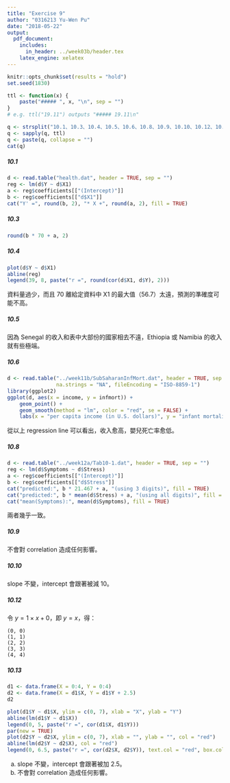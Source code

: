 ```yaml
---
title: "Exercise 9"
author: "0316213 Yu-Wen Pu"
date: "2018-05-22"
output:
  pdf_document:
    includes:
      in_header: ../week03b/header.tex
    latex_engine: xelatex
---
```


```r
knitr::opts_chunk$set(results = "hold")
set.seed(1830)
```

```r
ttl <- function(x) {
    paste("##### ", x, "\n", sep = "")
}
# e.g. ttl("19.11") outputs "##### 19.11\n"
```

```r
q <- strsplit("10.1、10.3、10.4、10.5、10.6、10.8、10.9、10.10、10.12、10.13", "、")
q <- sapply(q, ttl)
q <- paste(q, collapse = "")
cat(q)
```

##### 10.1

```r
d <- read.table("health.dat", header = TRUE, sep = "")
reg <- lm(d$Y ~ d$X1)
a <- reg$coefficients[["(Intercept)"]]
b <- reg$coefficients[["d$X1"]]
cat("Y' =", round(b, 2), "* X +", round(a, 2), fill = TRUE)
```

##### 10.3

```r
round(b * 70 + a, 2)
```

##### 10.4

```r
plot(d$Y ~ d$X1)
abline(reg)
legend(39, 8, paste("r =", round(cor(d$X1, d$Y), 2)))
```

資料量過少，而且 70 離給定資料中 X1 的最大值（56.7）太遠，預測的準確度可能不高。

##### 10.5

因為 Senegal 的收入和表中大部份的國家相去不遠，Ethiopia 或 Namibia 的收入就有些極端。

##### 10.6

```r
d <- read.table("../week11b/SubSaharanInfMort.dat", header = TRUE, sep = "",
                na.strings = "NA", fileEncoding = "ISO-8859-1")
library(ggplot2)
ggplot(d, aes(x = income, y = infmort)) +
    geom_point() +
    geom_smooth(method = "lm", color = "red", se = FALSE) +
    labs(x = "per capita income (in U.S. dollars)", y = "infant mortality")
```

從以上 regression line 可以看出，收入愈高，嬰兒死亡率愈低。

##### 10.8

```r
d <- read.table("../week12a/Tab10-1.dat", header = TRUE, sep = "")
reg <- lm(d$Symptoms ~ d$Stress)
a <- reg$coefficients[["(Intercept)"]]
b <- reg$coefficients[["d$Stress"]]
cat("predicted:", b * 21.467 + a, "(using 3 digits)", fill = TRUE)
cat("predicted:", b * mean(d$Stress) + a, "(using all digits)", fill = TRUE)
cat("mean(Symptoms):", mean(d$Symptoms), fill = TRUE)
```

兩者幾乎一致。

##### 10.9

不會對 correlation 造成任何影響。

##### 10.10

slope 不變，intercept 會跟著被減 10。

##### 10.12

令 $y=1\times x+0$，即 $y=x$，得：

```
(0, 0)
(1, 1)
(2, 2)
(3, 3)
(4, 4)
```

##### 10.13

```r
d1 <- data.frame(X = 0:4, Y = 0:4)
d2 <- data.frame(X = d1$X, Y = d1$Y + 2.5)
d2
```

```r
plot(d1$Y ~ d1$X, ylim = c(0, 7), xlab = "X", ylab = "Y")
abline(lm(d1$Y ~ d1$X))
legend(0, 5, paste("r =", cor(d1$X, d1$Y)))
par(new = TRUE)
plot(d2$Y ~ d2$X, ylim = c(0, 7), xlab = "", ylab = "", col = "red")
abline(lm(d2$Y ~ d2$X), col = "red")
legend(0, 6.5, paste("r =", cor(d2$X, d2$Y)), text.col = "red", box.col = "red")
```

a) slope 不變，intercept 會跟著被加 2.5。
b) 不會對 correlation 造成任何影響。
